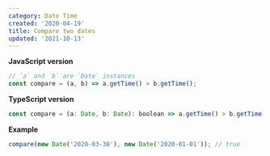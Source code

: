 ```yaml
---
category: Date Time
created: '2020-04-19'
title: Compare two dates
updated: '2021-10-13'
---
```


**JavaScript version**

```js
// `a` and `b` are `Date` instances
const compare = (a, b) => a.getTime() > b.getTime();
```

**TypeScript version**

```js
const compare = (a: Date, b: Date): boolean => a.getTime() > b.getTime();
```

**Example**

```js
compare(new Date('2020-03-30'), new Date('2020-01-01')); // true
```
